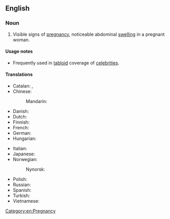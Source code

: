 ==English==

===Noun===
{{en-noun}}

# {{lb|en|informal}} Visible signs of [[pregnancy]], noticeable abdominal [[swelling]] in a pregnant woman.

====Usage notes====
* Frequently used in [[tabloid]] coverage of [[celebrity|celebrities]].

====Translations====
{{trans-top|noticeable abdominal swelling in a pregnant woman}}
* Catalan: {{t+|ca|bombo|m}}, {{t|ca|grossessa|f}}
* Chinese:
*: Mandarin: {{t|cmn|孕肚|tr=yùndù}}
* Danish: {{t-needed|da}}
* Dutch: {{t-needed|nl}}
* Finnish: {{t|fi|vauvamaha}}
* French: {{t-needed|fr}}
* German: {{t|de|Babybauch|m}}
* Hungarian: {{t|hu|babapocak}}
{{trans-mid}}
* Italian: {{t-needed|it}}
* Japanese: {{t-needed|ja}}
* Norwegian:
*: Nynorsk: {{t-needed|nn}}
* Polish: {{t+|pl|bęben|m}}
* Russian: {{t-needed|ru}}
* Spanish: {{t-needed|es}}
* Turkish: {{t-needed|tr}}
* Vietnamese: {{t+|vi|bầu}} {{qualifier|dialectal}}
{{trans-bottom}}

[[Category:en:Pregnancy]]